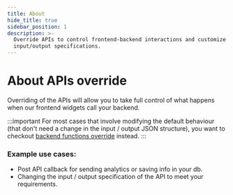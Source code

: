 ```yaml
---
title: About
hide_title: true
sidebar_position: 1
description: >-
  Override APIs to control frontend-backend interactions and customize
  input/output specifications.
---
```


# About APIs override

Overriding of the APIs will allow you to take full control of what happens when our frontend widgets call your backend.

:::important
For most cases that involve modifying the default behaviour (that don't need a change in the input / output JSON structure), you want to checkout [backend functions override](/docs/references/sdks/functions-overrides/backend-functions-override) instead.
:::

### Example use cases:
- Post API callback for sending analytics or saving info in your db.
- Changing the input / output specification of the API to meet your requirements.